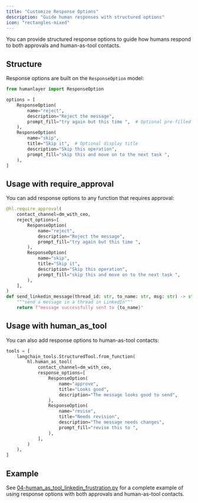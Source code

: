 ```yaml
---
title: "Customize Response Options"
description: "Guide human responses with structured options"
icon: "rectangles-mixed"
---
```


You can provide structured response options to guide how humans respond to both approvals and human-as-tool contacts.

## Structure

Response options are built on the `ResponseOption` model:

```python
from humanlayer import ResponseOption

options = [
    ResponseOption(
        name="reject",
        description="Reject the message",
        prompt_fill="try again but this time ",  # Optional pre-filled text
    ),
    ResponseOption(
        name="skip",
        title="Skip it",  # Optional display title
        description="Skip this operation",
        prompt_fill="skip this and move on to the next task ",
    ),
]
```

## Usage with require_approval

You can add response options to any function that requires approval:

```python
@hl.require_approval(
    contact_channel=dm_with_ceo,
    reject_options=[
        ResponseOption(
            name="reject",
            description="Reject the message",
            prompt_fill="try again but this time ",
        ),
        ResponseOption(
            name="skip",
            title="Skip it",
            description="Skip this operation",
            prompt_fill="skip this and move on to the next task ",
        ),
    ],
)
def send_linkedin_message(thread_id: str, to_name: str, msg: str) -> str:
    """send a message in a thread in LinkedIn"""
    return f"message successfully sent to {to_name}"
```

## Usage with human_as_tool

You can also add response options to human-as-tool contacts:

```python
tools = [
    langchain_tools.StructuredTool.from_function(
        hl.human_as_tool(
            contact_channel=dm_with_ceo,
            response_options=[
                ResponseOption(
                    name="approve",
                    title="Looks good",
                    description="The message looks good to send",
                ),
                ResponseOption(
                    name="revise",
                    title="Needs revision",
                    description="The message needs changes",
                    prompt_fill="revise this to ",
                ),
            ],
        )
    ),
]
```

## Example

See [04-human_as_tool_linkedin_frustration.py](https://github.com/humanlayer/humanlayer/tree/main/examples/langchain/04-human_as_tool_linkedin_frustration.py) for a complete example of using response options with both approvals and human-as-tool contacts.
